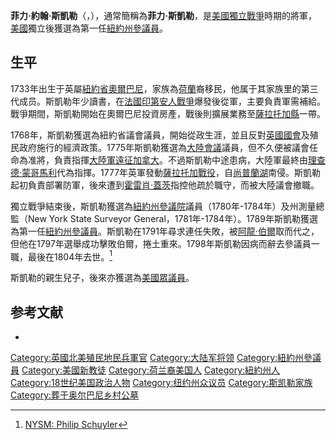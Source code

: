 {{主條目消歧義|注意：'''菲力·斯凱勒'''有兒子名為'''[[菲力·耶利米·斯凱勒|菲力·耶利米·斯凱勒]]'''。}}
{{NoteTA
|G1=Military
|G2=地名
}}
{{Infobox Senator 
|name=菲力·斯凱勒<br/>Philip Schuyler
|image=Schuyler.jpg
|jr/sr and state=美國[[紐約州|紐約州]][[美國參議員|參議員]]
|state=[[紐約州|紐約州]]
|term_start=1789年7月16日
|term_end=1791年3月4日
|preceded=無
|succeeded=[[阿龍·伯爾|阿龍·伯爾]]
|term_start2=1797年3月4日
|term_end2=1798年1月3日
|preceded2=[[阿龍·伯爾|阿龍·伯爾]]
|succeeded2={{link-en|約翰·何伯德|John Sloss Hobart}}
|birth_name=菲力·約翰·斯凱勒<br>Philip John Schuyler
|birth_date={{birth date|1733|11|20}}
|birth_place=[[紐約省|紐約省]][[奧爾巴尼|奧爾巴尼]]
|death_date={{death date and age|1804|11|18|1733|11|20}}
|death_place=[[紐約州|紐約州]][[奧爾巴尼|奧爾巴尼]]
|party=[[聯邦黨|聯邦黨]]
|profession=軍人<br/>議員
|religion=荷蘭[[歸正宗|歸正宗]]
}}

'''菲力·約翰·斯凱勒'''（{{lang-en|'''Philip John Schuyler'''}}，{{bd|1733年|11月20日|1804年|11月18日}}），通常簡稱為'''菲力·斯凱勒'''，是[[美國獨立戰爭|美國獨立戰爭]]時期的將軍，[[美國|美國]]獨立後獲選為第一任[[紐約州|紐約州]][[美國參議員|參議員]]。

==生平 ==
1733年出生于英屬[[紐約省|紐約省]][[奧爾巴尼|奧爾巴尼]]，家族為[[荷蘭|荷蘭]]裔移民，他属于其家族里的第三代成员。斯凱勒年少讀書，在[[法國印第安人戰爭|法國印第安人戰爭]]爆發後從軍，主要負責軍需補給。戰爭期間，斯凱勒開始在奧爾巴尼投資房產，戰後則擴展業務至[[薩拉托加縣_(紐約州)|薩拉托加縣]]一帶。

1768年，斯凱勒獲選為紐約省議會議員，開始從政生涯，並且反對[[英國國會|英國國會]]及殖民政府施行的經濟政策。1775年斯凱勒獲選為[[大陸會議|大陸會議]]議員，但不久便被議會任命為准將，負責指揮[[大陸軍|大陸軍]][[遠征加拿大|遠征加拿大]]。不過斯凱勒中途患病，大陸軍最終由[[理查德·蒙哥馬利|理查德·蒙哥馬利]]代為指揮。1777年英軍發動[[薩拉托加戰役|薩拉托加戰役]]，自[[尚普蘭湖|尚普蘭湖]]南侵。斯凱勒起初負責部署防軍，後來遭到[[霍雷肖·蓋茨|霍雷肖·蓋茨]]指控他疏於職守，而被大陸議會撤職。

獨立戰爭結束後，斯凱勒獲選為[[紐約州參議院|紐約州參議院]]議員（1780年-1784年）及州測量總監（New York State Surveyor General，1781年-1784年）。1789年斯凱勒獲選為第一任[[紐約州|紐約州]][[美國參議員|參議員]]。斯凱勒在1791年尋求連任失敗，被[[阿龍·伯爾|阿龍·伯爾]]取而代之，但他在1797年選舉成功擊敗伯爾，捲土重來。1798年斯凱勒因病而辭去參議員一職，最後在1804年去世。<ref>[http://www.nysm.nysed.gov/albany/bios/s/phschuyler1750.html NYSM: Philip Schuyler]</ref>

斯凱勒的親生兒子{{link-en|菲力·耶利米·斯凱勒|Philip Jeremiah Schuyler}}，後來亦獲選為[[美國眾議員|美國眾議員]]。

==参考文献==
{{reflist}}
{{refbegin}}
*{{cite book|first=Martin H.|last=Bush|title=Revolutionary Enigma; A Re-Appraisal of General Philip Schuyler of New York|year=1969|isbn= 0-87198-080-0}}
{{refend}}

{{Authority control}}

{{DEFAULTSORT:Schuyler, Philip John}}
[[Category:英國北美殖民地民兵軍官|Category:英國北美殖民地民兵軍官]]
[[Category:大陆军将领|Category:大陆军将领]]
[[Category:紐約州參議員|Category:紐約州參議員]]
[[Category:美國新教徒|Category:美國新教徒]]
[[Category:荷兰裔美国人|Category:荷兰裔美国人]]
[[Category:紐約州人|Category:紐約州人]]
[[Category:18世纪美国政治人物|Category:18世纪美国政治人物]]
[[Category:纽约州众议员|Category:纽约州众议员]]
[[Category:斯凯勒家族|Category:斯凯勒家族]]
[[Category:葬于奥尔巴尼乡村公墓|Category:葬于奥尔巴尼乡村公墓]]